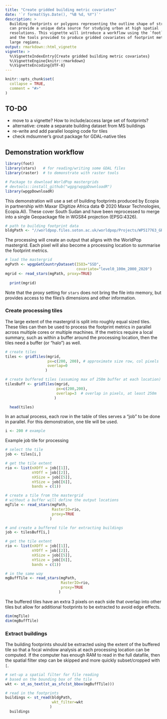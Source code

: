 ```yaml
---
title: "Create gridded building metric covariates"
date: '`r format(Sys.Date(), "%B %d, %Y")`'
description: >
  Building footprints or polygons representing the outline shape of structures
  can provide a unique data source for studying urban at high spatial
  resolutions. This vignette will introduce a workflow using the `foot` package
  and the tools provided to produce gridded covariates of footprint metrics for
  large regions.
output: rmarkdown::html_vignette
vignette: >
  %\VignetteIndexEntry{Create gridded building metric covariates}
  %\VignetteEngine{knitr::rmarkdown}
  %\VignetteEncoding{UTF-8}
---
```


```r
knitr::opts_chunk$set(
  collapse = TRUE,
  comment = "#>"
)
```

## TO-DO
* move to a vignette? How to include/access large set of footprints?
* alternative: create a separate building dataset from MS buildings
* re-write and add parallel looping code for tiles
* check mdsumner's grout package for GDAL-native tiles


## Demonstration workflow
```r
library(foot)
library(stars)   # for reading/writing some GDAL files
library(raster)  # to demonstrate with raster tools

# Package to download WorldPop mastergrids
# devtools::install_github("wgpg/wpgpDownloadR")
library(wpgpDownloadR) 
```

This demonstration will use a set of building footprints produced by Ecopia in
partnership with Maxar (Digitize Africa data © 2020 Maxar Technologies,
Ecopia.AI). These cover South Sudan and have been reprocessed to merge into a
single Geopackage file in WGS84 projection (EPSG:4326).
```r
# path to building footprint data
bldgPath <- "//worldpop.files.soton.ac.uk/worldpop/Projects/WP517763_GRID3/Working/SSD/sett/made_2/ssd_buildings_wgs84_merge.gpkg"
```


The processing will create an output that aligns with the WorldPop mastergrid.
Each pixel will also become a processing location to summarise the footprint
metrics.
```r
# load the mastergrid
mgPath <- wpgpGetCountryDataset(ISO3="SSD", 
                                covariate="level0_100m_2000_2020")
mgrid <- read_stars(mgPath, proxy=TRUE)
  
  print(mgrid)
```
Note that the proxy setting for `stars` does not bring the file into memory, but 
provides access to the files's dimensions and other information.

### Create processing tiles
The large extent of the mastergrid is split into roughly equal sized tiles.
These tiles can then be used to process the footprint metrics in parallel across
multiple cores or multiple machines. If the metrics require a local summary,
such as within a buffer around the processing location, then the tiles need a
buffer (or "halo") as well.

```r
# create tiles
tiles <- gridTiles(mgrid, 
                   px=c(200, 200), # approximate size row, col pixels
                   overlap=0
                  )

# create buffered tiles (assuming max of 250m buffer at each location)
tilesBuff <- gridTiles(mgrid,
                       px=c(200,200),
                       overlap=3  # overlap in pixels, at least 250m
                      )

  head(tiles)
```

In an actual process, each row in the table of tiles serves a "job" to be done 
in parallel. For this demonstration, one tile will be used.
```r
i <- 200 # example
```

Example job tile for processing
```r
# select the tile
job <- tiles[i,]

# get the tile extent
rio <- list(nXOff = job[[1]], 
            nYOff = job[[2]], 
            nXSize = job[[5]], 
            nYSize = job[[6]], 
            bands = c(1))

# create a tile from the mastergrid
# without a buffer will define the output locations
mgTile <- read_stars(mgPath,
                     RasterIO=rio,
                     proxy=TRUE
                    )

# and create a buffered tile for extracting buildings
job <- tilesBuff[i,]

# get the tile extent
rio <- list(nXOff = job[[1]], 
            nYOff = job[[2]], 
            nXSize = job[[5]], 
            nYSize = job[[6]], 
            bands = c(1))

# in the same way
mgBuffTile <- read_stars(mgPath,
                         RasterIO=rio,
                         proxy=TRUE
                        )
```

The buffered tiles have an extra 3 pixels on each side that overlap into other
tiles but allow for additional footprints to be extracted to avoid edge effects.
```r
dim(mgTile)
dim(mgBuffTile)
```

### Extract buildings
The building footprints should be extracted using the extent of the buffered
tile so that a focal window analysis at each processing location can be
computed. If the computer has enough RAM to read in the full datafile, then the 
spatial filter step can be skipped and more quickly subset/cropped with `[`.
```r
# set-up a spatial filter for file reading
# based on the bounding box of the tile
wkt <- st_as_text(st_as_sfc(st_bbox(mgBuffTile)))

# read in the footprints
buildings <- st_read(bldgPath,
                     wkt_filter=wkt
                    )
  buildings
```

